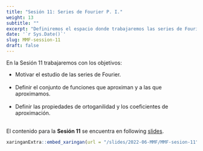 ---
title: "Sesión 11: Series de Fourier P. I."
weight: 13
subtitle: ""
excerpt: "Definiremos el espacio donde trabajaremos las series de Fourier así como sus componentes (coeficientes de Fourier), que son las bases para antes de hablar de aproximaciones."
date: '`r Sys.Date()`'
slug: MMF-session-11
draft: false
---

En la Sesión 11 trabajaremos con los objetivos: 

 * Motivar el estudio de las series de Fourier. <br/><br/>
 * Definir el conjunto de funciones que aproximan y a las que aproximamos. <br/><br/>
 * Definir las propiedades de ortoganilidad y los coeficientes de aproximación. <br/><br/>
 
 
El contenido para la **Sesión 11** se encuentra en following [slides](/slides/2022-06-MMF/MMF-sesion-11).

```{r embed-xaringan, echo=FALSE}
xaringanExtra::embed_xaringan(url = "/slides/2022-06-MMF/MMF-sesion-11", ratio = "4:3")
```